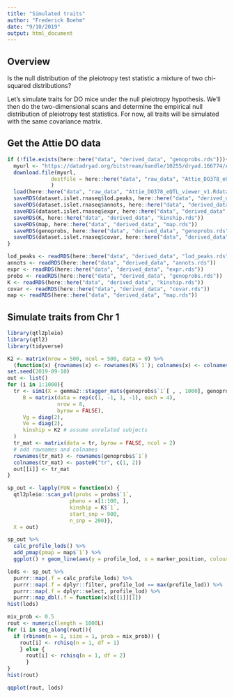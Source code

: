 ```yaml
---
title: "Simulated traits"
author: "Frederick Boehm"
date: "9/10/2019"
output: html_document
---
```


## Overview

Is the null distribution of the pleiotropy test statistic a mixture of two chi-squared distributions?

Let's simulate traits for DO mice under the null pleiotropy hypothesis. We'll then do the two-dimensional scans and determine the empirical null distribution of pleiotropy test statistics. For now, all traits will be simulated with the same covariance matrix.

## Get the Attie DO data

```r
if (!file.exists(here::here("data", "derived_data", "genoprobs.rds"))){
  myurl <- "https://datadryad.org/bitstream/handle/10255/dryad.166774/Attie_DO378_eQTL_viewer_v1.Rdata?sequence=2"
  download.file(myurl,
              destfile = here::here("data", "raw_data", "Attie_DO378_eQTL_viewer_v1.Rdata")
              )
  load(here::here("data", "raw_data", "Attie_DO378_eQTL_viewer_v1.Rdata"))
  saveRDS(dataset.islet.rnaseq$lod.peaks, here::here("data", "derived_data", "lod_peaks.rds"))
  saveRDS(dataset.islet.rnaseq$annots, here::here("data", "derived_data", "annots.rds"))
  saveRDS(dataset.islet.rnaseq$expr, here::here("data", "derived_data", "expr.rds"))
  saveRDS(K, here::here("data", "derived_data", "kinship.rds"))
  saveRDS(map, here::here("data", "derived_data", "map.rds"))
  saveRDS(genoprobs, here::here("data", "derived_data", "genoprobs.rds"))
  saveRDS(dataset.islet.rnaseq$covar, here::here("data", "derived_data", "covar.rds"))
}
```

```r
lod_peaks <- readRDS(here::here("data", "derived_data", "lod_peaks.rds"))
annots <- readRDS(here::here("data", "derived_data", "annots.rds"))
expr <- readRDS(here::here("data", "derived_data", "expr.rds"))
probs <- readRDS(here::here("data", "derived_data", "genoprobs.rds"))
K <- readRDS(here::here("data", "derived_data", "kinship.rds"))
covar <- readRDS(here::here("data", "derived_data", "covar.rds"))
map <- readRDS(here::here("data", "derived_data", "map.rds"))
```

## Simulate traits from Chr 1

```r
library(qtl2pleio)
library(qtl2)
library(tidyverse)
```

```r
K2 <- matrix(nrow = 500, ncol = 500, data = 0) %>%
  (function(x) {rownames(x) <- rownames(K$`1`); colnames(x) <- colnames(K$`1`); x})
set.seed(2019-09-10)
out <- list()
for (i in 1:1000){
  tr <- sim1(X = gemma2::stagger_mats(genoprobs$`1`[ , , 1000], genoprobs$`1`[ , , 1000]),
     B = matrix(data = rep(c(1, -1, 1, -1), each = 4),
                nrow = 8, 
                byrow = FALSE),
     Vg = diag(2), 
     Ve = diag(2), 
     kinship = K2 # assume unrelated subjects
  )
  tr_mat <- matrix(data = tr, byrow = FALSE, ncol = 2)
  # add rownames and colnames
  rownames(tr_mat) <- rownames(genoprobs$`1`)
  colnames(tr_mat) <- paste0("tr", c(1, 2))
  out[[i]] <- tr_mat
}
```







```r
sp_out <- lapply(FUN = function(x) {
  qtl2pleio::scan_pvl(probs = probs$`1`,
                    pheno = x[1:100, ], 
                    kinship = K$`1`,
                    start_snp = 900, 
                    n_snp = 200)},
  X = out)
```

```r
sp_out %>%
  calc_profile_lods() %>%
  add_pmap(pmap = map$`1`) %>%
  ggplot() + geom_line(aes(y = profile_lod, x = marker_position, colour = trait))
```

```r
lods <- sp_out %>%
  purrr::map(.f = calc_profile_lods) %>%
  purrr::map(.f = dplyr::filter, profile_lod == max(profile_lod)) %>%
  purrr::map(.f = dplyr::select, profile_lod) %>%
  purrr::map_dbl(.f = function(x)x[[1]][1])
hist(lods)
```

```r
mix_prob <- 0.5
rout <- numeric(length = 1000L)
for (i in seq_along(rout)){
  if (rbinom(n = 1, size = 1, prob = mix_prob)) {
    rout[i] <- rchisq(n = 1, df = 1)
    } else {
      rout[i] <- rchisq(n = 1, df = 2)
      }
}
hist(rout)
```

```r
qqplot(rout, lods)
```